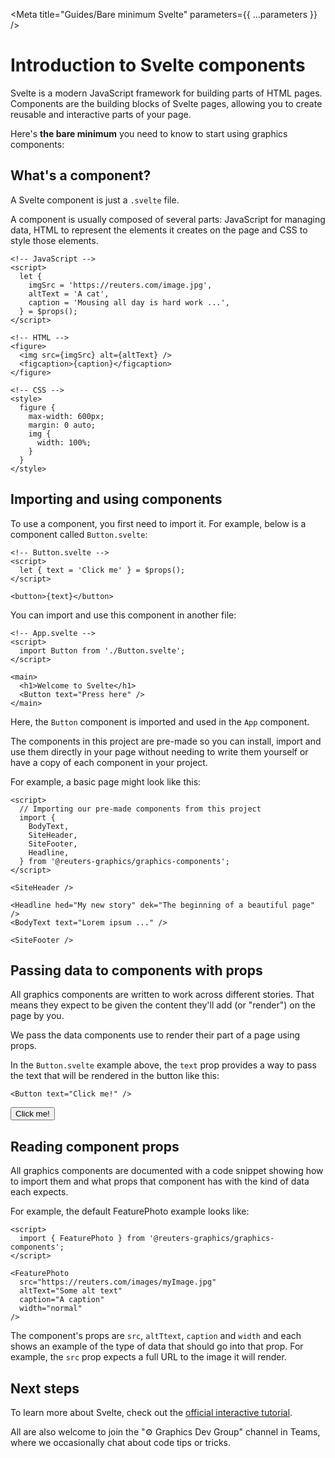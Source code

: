 
<Meta title="Guides/Bare minimum Svelte" parameters={{ ...parameters }} />

# Introduction to Svelte components

Svelte is a modern JavaScript framework for building parts of HTML pages. Components are the building blocks of Svelte pages, allowing you to create reusable and interactive parts of your page.

Here's **the bare minimum** you need to know to start using graphics components:

## What's a component?

A Svelte <Highlight>component</Highlight> is just a `.svelte` file.

A component is usually composed of several parts: JavaScript for managing data, HTML to represent the elements it creates on the page and CSS to style those elements.

```svelte
<!-- JavaScript -->
<script>
  let {
    imgSrc = 'https://reuters.com/image.jpg',
    altText = 'A cat',
    caption = 'Mousing all day is hard work ...',
  } = $props();
</script>

<!-- HTML -->
<figure>
  <img src={imgSrc} alt={altText} />
  <figcaption>{caption}</figcaption>
</figure>

<!-- CSS -->
<style>
  figure {
    max-width: 600px;
    margin: 0 auto;
    img {
      width: 100%;
    }
  }
</style>
```

## Importing and using components

To use a component, you first need to import it. For example, below is a component called `Button.svelte`:

```svelte
<!-- Button.svelte -->
<script>
  let { text = 'Click me' } = $props();
</script>

<button>{text}</button>
```

You can import and use this component in another file:

```svelte
<!-- App.svelte -->
<script>
  import Button from './Button.svelte';
</script>

<main>
  <h1>Welcome to Svelte</h1>
  <Button text="Press here" />
</main>
```

Here, the `Button` component is imported and used in the `App` component.

The components in this project are pre-made so you can install, import and use them directly in your page without needing to write them yourself or have a copy of each component in your project.

For example, a basic page might look like this:

```svelte
<script>
  // Importing our pre-made components from this project
  import {
    BodyText,
    SiteHeader,
    SiteFooter,
    Headline,
  } from '@reuters-graphics/graphics-components';
</script>

<SiteHeader />

<Headline hed="My new story" dek="The beginning of a beautiful page" />
<BodyText text="Lorem ipsum ..." />

<SiteFooter />
```

## Passing data to components with props

All graphics components are written to work across different stories. That means they expect to be given the content they'll add (or "render") on the page by you.

We pass the data components use to render their part of a page using <Highlight>props</Highlight>.

In the `Button.svelte` example above, the `text` prop provides a way to pass the text that will be rendered in the button like this:

```svelte
<Button text="Click me!" />
```

<button>Click me!</button>

## Reading component props

All graphics components are documented with a code snippet showing how to import them and what props that component has with the kind of data each expects.

For example, the default FeaturePhoto example looks like:

```svelte
<script>
  import { FeaturePhoto } from '@reuters-graphics/graphics-components';
</script>

<FeaturePhoto
  src="https://reuters.com/images/myImage.jpg"
  altText="Some alt text"
  caption="A caption"
  width="normal"
/>
```

The component's props are `src`, `altTtext`, `caption` and `width` and each shows an example of the type of data that should go into that prop. For example, the `src` prop expects a full URL to the image it will render.

## Next steps

To learn more about Svelte, check out the [official interactive tutorial](https://svelte.dev/tutorial/svelte/welcome-to-svelte).

All are also welcome to join the "⚙️ Graphics Dev Group" channel in Teams, where we occasionally chat about code tips or tricks.
